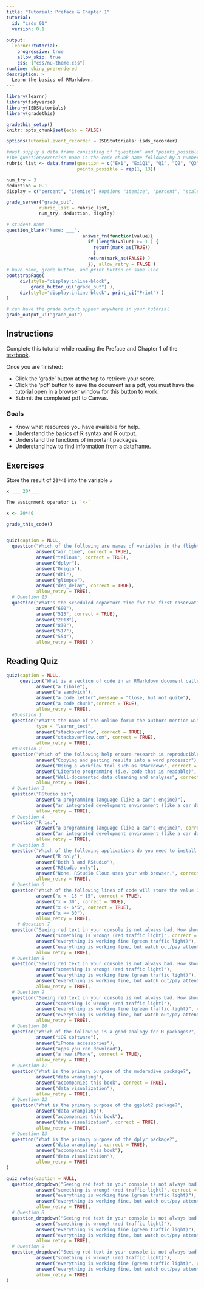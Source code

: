 ```yaml
---
title: "Tutorial: Preface & Chapter 1"
tutorial:
  id: "isds_01"
  version: 0.1
  
output:
  learnr::tutorial:
    progressive: true
    allow_skip: true
    css: ["css/nu-theme.css"]
runtime: shiny_prerendered
description: >
  Learn the basics of RMarkdown.
---
```


```r

library(learnr)
library(tidyverse)
library(ISDStutorials)
library(gradethis)

gradethis_setup()
knitr::opts_chunk$set(echo = FALSE)

options(tutorial.event_recorder = ISDStutorials::isds_recorder)

```

```r
#must supply a data.frame consisting of "question" and "points_possible"
#The question/exercise name is the code chunk name followed by a number, ignoring all spaces and/or "-" symbols.
rubric_list <- data.frame(question = c("Ex1", "Ex1Q1", "Q1", "Q2", "Q3", "Q4", "Q5", "Q6", "Q7", "Q8", "Q9", "Q10", "Q11"),
                          points_possible = rep(1, 13))

num_try = 3
deduction = 0.1
display = c("percent", "itemize") #options "itemize", "percent", "scaled"

grade_server("grade_out", 
            rubric_list = rubric_list, 
            num_try, deduction, display)
```

```r
# student name
question_blank("Name: ___",
                            answer_fn(function(value){
                              if (length(value) >= 1 ) {
                                return(mark_as(TRUE))
                                }
                              return(mark_as(FALSE) )
                              }), allow_retry = FALSE )
# have name, grade button, and print button on same line
bootstrapPage(
     div(style="display:inline-block",
         grade_button_ui("grade_out") ),
     div(style="display:inline-block", print_ui("Print") )
)

# can have the grade output appear anywhere in your tutorial
grade_output_ui("grade_out")
```

## Instructions

Complete this tutorial while reading the Preface and Chapter 1 of the [textbook](https://nustat.github.io/intro-stat-ds/).

Once you are finished:

-   Click the 'grade' button at the top to retrieve your score.
-   Click the 'pdf' button to save the document as a pdf, you must have the tutorial open in a browser window for this button to work.
-   Submit the completed pdf to Canvas.


### Goals

-   Know what resources you have available for help.
-   Understand the basics of R syntax and R output.
-   Understand the functions of important packages.
-   Understand how to find information from a dataframe.


## Exercises

Store the result of `20*40` into the variable `x`

```r
x ___ 20*___
```

```r
The assignment operator is `<-`
```

```r
x <- 20*40
```

```r
grade_this_code()
```


```r

```


```r
quiz(caption = NULL,
  question("Which of the following are names of variables in the flights data frame?",
           answer("air_time", correct = TRUE),
           answer("tailnum", correct = TRUE),
           answer("dplyr"),
           answer("Origin"),
           answer("dbl"),
           answer("glimpse"),
           answer("dep_delay", correct = TRUE),
           allow_retry = TRUE), 
  # Question 15
  question("What's the scheduled departure time for the first observation in the flights dataframe?",
           answer("600"),
           answer("515", correct = TRUE),
           answer("2013"),
           answer("830"),
           answer("517"),
           answer("554"), 
           allow_retry = TRUE) )
```


## Reading Quiz


```r
quiz(caption = NULL,
     question("What is a section of code in an RMarkdown document called?",
           answer("a tibble"),
           answer("a sandwich"),
           answer("a code letter",message = "Close, but not quite"),
           answer("a code chunk",correct = TRUE),
           allow_retry = TRUE),
  #Question 1
  question("What's the name of the online forum the authors mention with an extensive community of R users that you can consult for code troubleshooting?", 
           type = "learnr_text",
           answer("stackoverflow", correct = TRUE),
           answer("stackoverflow.com", correct = TRUE),
           allow_retry = TRUE),
  #Question 2
  question("Which of the following help ensure research is reproducible? Select all that apply.",
           answer("Copying and pasting results into a word processor"),
           answer("Using a workflow tool such as RMarkdown", correct = TRUE),
           answer("Literate programming (i.e. code that is readable)", correct = TRUE),
           answer("Well-documented data cleaning and analyses", correct = TRUE),
           allow_retry = TRUE), 
  # Question 3
  question("RStudio is:",
           answer("a programming language (like a car's engine)"),
           answer("an integrated development environment (like a car dashboard)", correct = TRUE),
           allow_retry = TRUE),
  # Question 4
  question("R is:",
           answer("a programming language (like a car's engine)", correct = TRUE),
           answer("an integrated development environment (like a car dashboard)"),
           allow_retry = TRUE),
  # Question 5
  question("Which of the following applications do you need to install on your computer for this course?",
           answer("R only"),
           answer("Both R and RStudio"),
           answer("RStudio only"),
           answer("None. RStudio Cloud uses your web browser.", correct = TRUE),
           allow_retry = TRUE),
  # Question 6
  question("Which of the following lines of code will store the value 30 in the object x? Select all that apply.",
           answer("x <- 15 + 15", correct = TRUE),
           answer("x = 30", correct = TRUE),
           answer("x <- 6*5", correct = TRUE),
           answer("x == 30"),
           allow_retry = TRUE), 
    # Question 7
  question("Seeing red text in your console is not always bad. How should errors be interpreted?",
           answer("something is wrong! (red traffic light)", correct = TRUE),
           answer("everything is working fine (green traffic light)"),
           answer("everything is working fine, but watch out/pay attention (yellow traffic light)"),
           allow_retry = TRUE),
  # Question 8
  question("Seeing red text in your console is not always bad. How should warnings be interpreted?",
           answer("something is wrong! (red traffic light)"),
           answer("everything is working fine (green traffic light)"),
           answer("everything is working fine, but watch out/pay attention (yellow traffic light)", correct = TRUE),
           allow_retry = TRUE), 
  # Question 9
  question("Seeing red text in your console is not always bad. How should messages be interpreted?",
           answer("something is wrong! (red traffic light)"),
           answer("everything is working fine (green traffic light)", correct = TRUE),
           answer("everything is working fine, but watch out/pay attention (yellow traffic light)"),
           allow_retry = TRUE), 
  # Question 10
  question("Which of the following is a good analogy for R packages?",
           answer("iOS software"),
           answer("iPhone accessories"),
           answer("apps you can download"),
           answer("a new iPhone", correct = TRUE),
           allow_retry = TRUE), 
  # Question 11
  question("What is the primary purpose of the moderndive package?",
           answer("data wrangling"),
           answer("accompanies this book", correct = TRUE),
           answer("data visualization"),
           allow_retry = TRUE), 
  # Question 12
  question("What is the primary purpose of the ggplot2 package?",
           answer("data wrangling"),
           answer("accompanies this book"),
           answer("data visualization", correct = TRUE),
           allow_retry = TRUE), 
  # Question 13
  question("What is the primary purpose of the dplyr package?",
           answer("data wrangling", correct = TRUE),
           answer("accompanies this book"),
           answer("data visualization"),
           allow_retry = TRUE) 
)
```


```r
quiz_notes(caption = NULL,
  question_dropdown("Seeing red text in your console is not always bad. How should errors be interpreted?",
           answer("something is wrong! (red traffic light)", correct = TRUE),
           answer("everything is working fine (green traffic light)"),
           answer("everything is working fine, but watch out/pay attention (yellow traffic light)"),
           allow_retry = TRUE),
  # Question 8
  question_dropdown("Seeing red text in your console is not always bad. How should warnings be interpreted?",
           answer("something is wrong! (red traffic light)"),
           answer("everything is working fine (green traffic light)"),
           answer("everything is working fine, but watch out/pay attention (yellow traffic light)", correct = TRUE),
           allow_retry = TRUE), 
  # Question 9
  question_dropdown("Seeing red text in your console is not always bad. How should messages be interpreted?",
           answer("something is wrong! (red traffic light)"),
           answer("everything is working fine (green traffic light)", correct = TRUE),
           answer("everything is working fine, but watch out/pay attention (yellow traffic light)"),
           allow_retry = TRUE)
)

```


